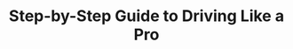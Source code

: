 ---
title: 'Step-by-Step Guide to Driving Like a Pro'
description: 'Discover the specific steps for driving like a pro'
icon: 'leaf'
sidebarTitle: "Eco-friendly maneuvers"
---